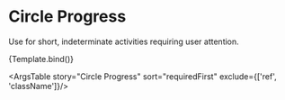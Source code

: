 
<Meta
  title="Components/Loading States/Circle Progress"
  component={CircleProgress}
/>

# Circle Progress

Use for short, indeterminate activities requiring user attention.


<Canvas>
  <Story
    name="Circle Progress"
    argTypes={{
      mini: {
        description: 'Displays a smaller version of the circle progress.',
      },
      noPadding: {
        description: 'Removes the padding for `mini` circle progresses only.',
      },
      size: {
        description:
          'To be primarily used with mini and noPadding. Set spinner to a custom size.',
      },
    }}
  >
    {Template.bind()}
  </Story>
</Canvas>

<ArgsTable story="Circle Progress" sort="requiredFirst" exclude={['ref', 'className']}/>
